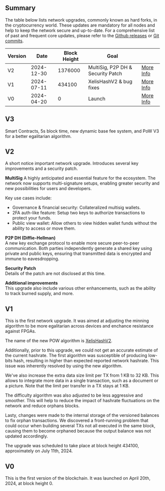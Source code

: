 ## Summary

The table below lists network upgrades, commonly known as hard forks, in the cryptocurrency world.
These updates are mandatory for all nodes and help to keep the network secure and up-to-date.
For a comprehensive list of past and frequent core updates, please refer to the [Github releases](https://github.com/xelis-project/xelis-blockchain/releases) 
or [Git commits](https://github.com/xelis-project/xelis-blockchain/commits/dev).

| Version | Date       | Block Height | Goal                              |                                   |
|---------|------------|--------------|-----------------------------------|-----------------------------------|
| V2      | 2024-12-30 | 1376000      | MultiSig, P2P DH & Security Patch | [More Info](#v2)                 |
| V1      | 2024-07-11 | 434100       | XelisHashV2 & bug fixes           | [More Info](#v1)                  |
| V0      | 2024-04-20 | 0            | Launch                            | [More Info](#v0)                  |

## V3

Smart Contracts, 5s block time, new dynamic base fee system, and PoW V3 for a better egalitarian algorithm.

## V2
A short notice important network upgrade. Introduces several key improvements and a security patch.

**MultiSig**
A highly anticipated and essential feature for the ecosystem. 
The network now supports multi-signature setups, enabling greater security and new possibilities for users and developers.

Key use cases include:

- Governance & financial security: Collateralized multisig wallets.
- 2FA auth-like feature: Setup two keys to authorize transactions to protect your funds.
- Public view wallet: Allow others to view hidden wallet funds without the ability to access or move them.

**P2P DH (Diffie-Hellman)**  
A new key exchange protocol to enable more secure peer-to-peer communication.
Both parties independently generate a shared key using private and public keys, ensuring that transmitted data is encrypted and immune to eavesdropping.

**Security Patch**  
Details of the patch are not disclosed at this time.

**Additional improvements**  
This upgrade also include various other enhancements, such as the ability to track burned supply, and more.

## V1

This is the first network upgrade. It was aimed at adjusting the minning algorithm to be more egalitarian across devices
and enchance resistance against FPGAs.

The name of the new POW algorithm is [XelisHashV2](https://github.com/xelis-project/xelis-hash).

Additionally, prior to this upgrade, we could not get an accurate estimate of the current hashrate.
The first algorithm was susceptible of producing low-bits hash, resulting in higher than expected reported network hashrate.
This issue was inherently resolved by using the new algorithm.

We've also increase the extra data size limit per TX from 1 KB to 32 KB.
This allows to integrate more data in a single transaction, such as a document or a picture.
Note that the limit per transfer in a TX stays at 1 KB.

The difficulty algorithm was also adjusted to be less aggressive and smoother.
This will help to reduce the impact of hashrate fluctuations on the network and reduce orphans blocks.

Lasty, changes were made to the internal storage of the versioned balances to fix orphan transactions.
We discovered a front-running problem that could occur when building several TXs not all executed in the same block,
causing them to become orphaned because the output balance was not updated accordingly.

The upgrade was scheduled to take place at block height 434100, approximately on July 11th, 2024.

## V0

This is the first version of the blockchain.
It was launched on April 20th, 2024, at block height 0.